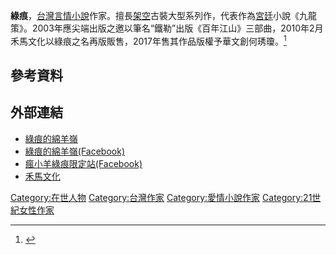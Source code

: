 {{Infobox writer
| name         = 綠痕
| image        = 
| imagesize    = 
| caption      = 
| pseudonym    = 綠痕、鐵勒
| alias        = 
| birthname    = 
| birthdate    = 
| birthplace   = 
| deathdate    = 
| deathplace   = 
| occupation   =  [[作家|作家]]、[[小說家|小說家]]
| nationality  = {{ROC}}
| period       = 1998年至今
| genre        =  [[愛情小說|言情小說]]
| subject      =
| movement     = 
| notableworks = 
| spouse       = 
| partner      = 
| children     = 
| relatives    = 
| influences   = 
| influenced   = 
| awards       = 
| signature    = 
| website      = http://www.tacocity.com.tw/kana/
}}
'''綠痕'''，[[台灣|台灣]][[言情小說|言情小說]]作家。擅長[[虛構世界|架空]]古裝大型系列作，代表作為[[宮廷|宮廷]]小說《九龍策》。2003年應尖端出版之邀以筆名“鐵勒”出版《百年江山》三部曲，2010年2月禾馬文化以綠痕之名再版販售，2017年售其作品版權予華文創何琇瓊。<ref name="test">{{Cite web |url=https://www.mirrormedia.mg/story/20170410ent007/ |title=何琇瓊聯手葉如芬　創造台灣IP影視新價值 |accessdate=2017-05-12 |archive-date=2017-04-29 |archive-url=https://web.archive.org/web/20170429092543/https://www.mirrormedia.mg/story/20170410ent007/ |dead-url=no }}</ref>

==參考資料==
{{Reflist}}

==外部連結==
*[http://www.tacocity.com.tw/kana/ 綠痕的綿羊嶺] {{Wayback|url=http://www.tacocity.com.tw/kana/ |date=20090629205825 }}
*[https://www.facebook.com/%E7%B6%A0%E7%97%95%E7%9A%84%E7%B6%BF%E7%BE%8A%E5%B6%BA-232251913583462/ 綠痕的綿羊嶺(Facebook)]
*[https://www.facebook.com/#!/groups/greensheep/ 瘋小羊綠痕限定站(Facebook)] {{Wayback|url=https://www.facebook.com/#!/groups/greensheep/ |date=20050408055255 }}
*[http://homerpublishing.com.tw/main.htm 禾馬文化] {{Wayback|url=http://homerpublishing.com.tw/main.htm |date=20090528053504 }}

[[Category:在世人物|Category:在世人物]]
[[Category:台灣作家|Category:台灣作家]]
[[Category:愛情小說作家|Category:愛情小說作家]]
[[Category:21世紀女性作家|Category:21世紀女性作家]]